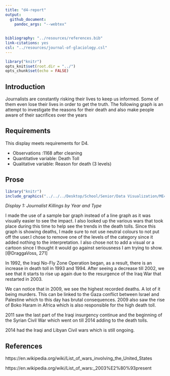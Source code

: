 ```yaml
---
title: "d4-report"
output: 
  github_document: 
    pandoc_args: "--webtex"
 
    
bibliography: "../resources/references.bib"
link-citations: yes
csl: "../resources/journal-of-glaciology.csl"
---
```




```r
library("knitr")  
opts_knit$set(root.dir = "../")  
opts_chunk$set(echo = FALSE)  
```


## Introduction
Journalists are constantly risking their lives to keep us informed. Some of them even lose their lives in order to get the  truth. The following graph is an attempt to investigate the reasons for their death and also make people aware of their sacrifices over the years

## Requirements
This display meets requirements for D4.

- Observations :1168 after cleaning
- Quantitative variable: Death Toll
- Qualitative variable: Reason for death (3 levels)

## Prose

```r
library("knitr")
include_graphics("../../../Desktop/School/Senior/Data Visualization/ME447-singhab/figures/journalist-death.png")
```
*Display 1: Journalist Killings by Year and Type*


I made the use of a sample bar graph instead of a line graph as it was visually easier to see the impact. I also looked up the various wars that took place during this time to help see the trends in the death tolls. Since this graph is showing deaths, I made sure to not use neutral colours to not put off the user.I chose to remove one of the levels of the category since it added nothing to the interpretation. I also chose not to add a visual or a cartoon since I thought it would go against seriousness I am trying to show. [@DraggaVoss, 271]

In 1992, the Iraqi No-Fly Zone Operation began, as a result, there is an increase in death toll in 1993 and 1994. After seeing a decrease till 2002, we see that it starts to rise up again due to the resurgence of the Iraq War that restarted in 2003.

We can notice that in 2009, we see the highest recorded deaths. A lot of it being murders. This can be linked to the Gaza conflict between Israel and Palestine which to this day has brutal consequences. 2009 also saw the rise of Boko Haram in Africa which is also responsible for the high death toll.

2011 saw the last part of the Iraqi insurgency continue and the beginning of the Syrian Civil War which went on till 2014 adding to the death tolls.

2014 had the Iraqi and Libyan Civil wars which is still ongoing.



## References
https://en.wikipedia.org/wiki/List_of_wars_involving_the_United_States

https://en.wikipedia.org/wiki/List_of_wars:_2003%E2%80%93present
